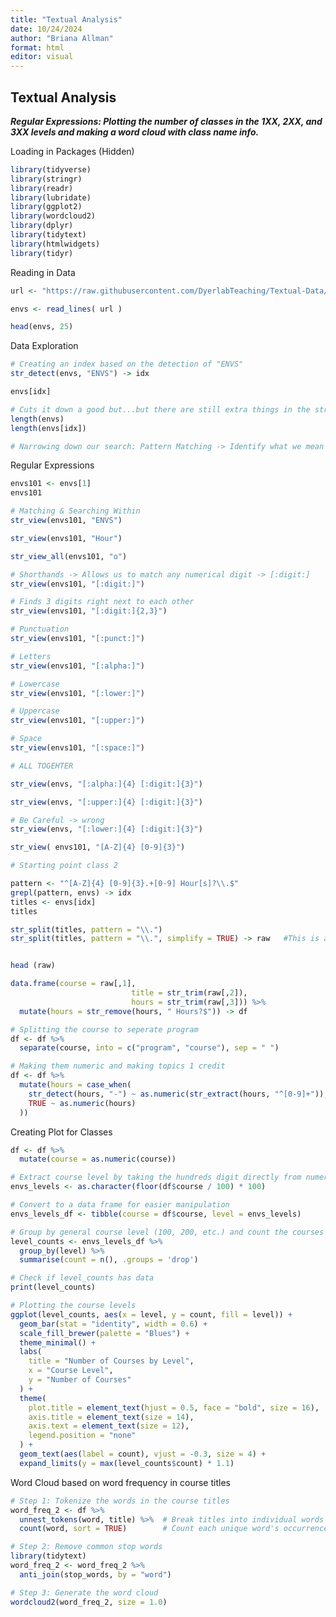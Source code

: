 ```yaml
---
title: "Textual Analysis"
date: 10/24/2024
author: "Briana Allman"
format: html
editor: visual
---
```


## Textual Analysis

***Regular Expressions: Plotting the number of classes in the 1XX, 2XX, and 3XX levels and making a word cloud with class name info.***

Loading in Packages (Hidden)

```r

library(tidyverse)
library(stringr)
library(readr)
library(lubridate)
library(ggplot2)
library(wordcloud2)
library(dplyr)
library(tidytext)
library(htmlwidgets)
library(tidyr)
```

Reading in Data

```r
url <- "https://raw.githubusercontent.com/DyerlabTeaching/Textual-Data/refs/heads/main/data/ENVSclasses.txt?token=GHSAT0AAAAAACWO27UIA46V72P7DBZEP5EKZYZFFXQ"

envs <- read_lines( url )

head(envs, 25)
```

Data Exploration

```r
# Creating an index based on the detection of "ENVS"
str_detect(envs, "ENVS") -> idx

envs[idx]

# Cuts it down a good but...but there are still extra things in the string
length(envs)
length(envs[idx])

# Narrowing down our search: Pattern Matching -> Identify what we mean when we say we are looking for 4 uppercase letters followed by 3 numbers followed by additional text -> REGULAR EXPRESSIONS
```

Regular Expressions

```r
envs101 <- envs[1]
envs101

# Matching & Searching Within
str_view(envs101, "ENVS")

str_view(envs101, "Hour")

str_view_all(envs101, "o")

# Shorthands -> Allows us to match any numerical digit -> [:digit:]
str_view(envs101, "[:digit:]")

# Finds 3 digits right next to each other
str_view(envs101, "[:digit:]{2,3}")

# Punctuation
str_view(envs101, "[:punct:]")

# Letters
str_view(envs101, "[:alpha:]")

# Lowercase
str_view(envs101, "[:lower:]")

# Uppercase
str_view(envs101, "[:upper:]")

# Space
str_view(envs101, "[:space:]")

# ALL TOGEHTER

str_view(envs, "[:alpha:]{4} [:digit:]{3}")

str_view(envs, "[:upper:]{4} [:digit:]{3}")

# Be Careful -> wrong
str_view(envs, "[:lower:]{4} [:digit:]{3}")

str_view( envs101, "[A-Z]{4} [0-9]{3}")
```

```r
# Starting point class 2

pattern <- "^[A-Z]{4} [0-9]{3}.+[0-9] Hour[s]?\\.$"
grepl(pattern, envs) -> idx
titles <- envs[idx]
titles

str_split(titles, pattern = "\\.")
str_split(titles, pattern = "\\.", simplify = TRUE) -> raw   #This is a Matrix


head (raw)

data.frame(course = raw[,1],
                           title = str_trim(raw[,2]),
                           hours = str_trim(raw[,3])) %>% 
  mutate(hours = str_remove(hours, " Hours?$")) -> df

# Splitting the course to seperate program
df <- df %>%
  separate(course, into = c("program", "course"), sep = " ")

# Making them numeric and making topics 1 credit
df <- df %>%
  mutate(hours = case_when(
    str_detect(hours, "-") ~ as.numeric(str_extract(hours, "^[0-9]+")),
    TRUE ~ as.numeric(hours)
  ))
```

Creating Plot for Classes

```r
df <- df %>%
  mutate(course = as.numeric(course))

# Extract course level by taking the hundreds digit directly from numeric values
envs_levels <- as.character(floor(df$course / 100) * 100)

# Convert to a data frame for easier manipulation
envs_levels_df <- tibble(course = df$course, level = envs_levels)

# Group by general course level (100, 200, etc.) and count the courses in each
level_counts <- envs_levels_df %>%
  group_by(level) %>%
  summarise(count = n(), .groups = 'drop')

# Check if level_counts has data
print(level_counts)

# Plotting the course levels
ggplot(level_counts, aes(x = level, y = count, fill = level)) +
  geom_bar(stat = "identity", width = 0.6) +
  scale_fill_brewer(palette = "Blues") +
  theme_minimal() +
  labs(
    title = "Number of Courses by Level",
    x = "Course Level",
    y = "Number of Courses"
  ) +
  theme(
    plot.title = element_text(hjust = 0.5, face = "bold", size = 16),
    axis.title = element_text(size = 14),
    axis.text = element_text(size = 12),
    legend.position = "none"
  ) +
  geom_text(aes(label = count), vjust = -0.3, size = 4) +
  expand_limits(y = max(level_counts$count) * 1.1)
```

Word Cloud based on word frequency in course titles

```r
# Step 1: Tokenize the words in the course titles
word_freq_2 <- df %>%
  unnest_tokens(word, title) %>%  # Break titles into individual words
  count(word, sort = TRUE)        # Count each unique word's occurrence

# Step 2: Remove common stop words
library(tidytext)
word_freq_2 <- word_freq_2 %>%
  anti_join(stop_words, by = "word")

# Step 3: Generate the word cloud
wordcloud2(word_freq_2, size = 1.0)
```
